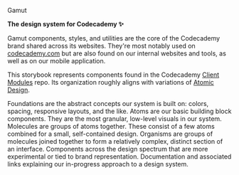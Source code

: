 

<Meta title="About" />

<AboutHeading>Gamut</AboutHeading>

<strong>
  The design system for Codecademy
  <span aria-label="sparkles" role="img">
    ✨
  </span>
</strong>

Gamut components, styles, and utilities are the core of the Codecademy brand shared across its websites.
They're most notably used on <a href="https://codecademy.com">codecademy.com</a> but are also found on our internal websites and tools, as well as on our mobile application.

This storybook represents components found in the Codecademy [Client Modules](https://github.com/Codecademy/client-modules) repo.
Its organization roughly aligns with variations of <a href="https://bradfrost.com/blog/post/atomic-web-design/">Atomic Design</a>.

<LayoutGrid columnGap="lg" rowGap="lg">
  <AboutCell
    emoji="☀️"
    examples={[
      {
        name: 'Colors',
        kind: 'Foundations',
      },
      {
        name: 'Layouts',
        kind: 'Foundations',
      },
    ]}
    category="Core"
    kind="Foundations"
  >
    Foundations are the abstract concepts our system is built on: colors,
    spacing, responsive layouts, and the like.
  </AboutCell>
  <AboutCell
    emoji="⚛️"
    examples={[
      {
        name: 'Button',
        kind: 'Atoms',
      },
      {
        name: 'Toggle',
        kind: 'Atoms',
      },
    ]}
    category="Core"
    kind="Atoms"
  >
    Atoms are our basic building block components. They are the most granular,
    low-level visuals in our system.
  </AboutCell>
  <AboutCell
    emoji="🧬"
    examples={[
      {
        name: 'Alert',
        kind: 'Molecules',
      },
      {
        name: 'NotificationList',
        kind: 'Molecules',
      },
    ]}
    category="Core"
    kind="Molecules"
  >
    Molecules are groups of atoms together. These consist of a few atoms
    combined for a small, self-contained design.
  </AboutCell>
  <AboutCell
    emoji="🦠"
    examples={[
      {
        name: 'GridForm',
        kind: 'Organisms',
      },
    ]}
    category="Core"
    kind="Organisms"
  >
    Organisms are groups of molecules joined together to form a relatively
    complex, distinct section of an interface.
  </AboutCell>
  <AboutCell
    emoji="⚗️"
    examples={[
      {
        name: 'About',
        kind: 'Brand',
        text: 'Brand',
      },
      {
        name: 'About',
        kind: 'Experimental',
        text: 'Experimental',
      },
    ]}
    category="Labs"
    label="See"
  >
    Components across the design spectrum that are more experimental or tied to
    brand representation.
  </AboutCell>
  <AboutCell
    emoji="🧠"
    examples={[
      {
        name: 'Contributing',
        kind: 'Meta',
      },
      {
        name: 'FAQs',
        kind: 'Meta',
      },
      {
        name: 'Stories',
        kind: 'Meta',
      },
    ]}
    kind="Meta"
  >
    Documentation and associated links explaining our in-progress approach to a
    design system.
  </AboutCell>
</LayoutGrid>
